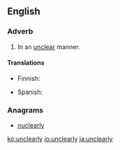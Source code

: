 ==English==

===Adverb===
{{en-adv}}

# In an [[unclear]] manner.

====Translations====
{{trans-top|in an unclear manner}}
* Finnish: {{t|fi|epäselvästi}}
{{trans-mid}}
* Spanish: {{t|es|confusamente}}
{{trans-bottom}}

===Anagrams===
* [[nuclearly#English|nuclearly]]

[[ko:unclearly]]
[[io:unclearly]]
[[ja:unclearly]]